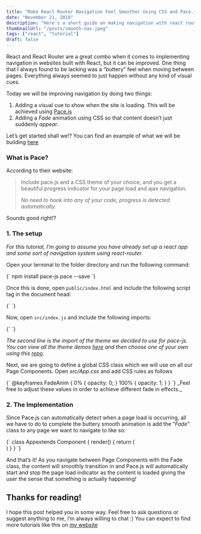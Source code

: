 ```yaml
---
title: "Make React Router Navigation Feel Smoother Using CSS and Pace.js"
date: "November 21, 2018"
description: "Here's a short guide on making navigation with react router feel better"
thumbnailUrl: "/posts/smooth-nav.jpeg"
tags: ["react", "tutorial"]
draft: false
---
```


React and React Router are a great combo when it comes to implementing navigation in websites built with React, but it can be improved. One thing that I always found to be lacking was a “buttery” feel when moving between pages. Everything always seemed to just happen without any kind of visual cues.

Today we will be improving navigation by doing two things:

1. Adding a visual cue to show when the site is loading. This will be achieved using [Pace.js](https://github.hubspot.com/pace/docs/welcome/)
2. Adding a *Fade* animation using CSS so that content doesn’t just suddenly *appear*.

Let’s get started shall we!? You can find an example of what we will be building [here](https://reelgood.com/)

### **What is Pace?**

According to their website:

> Include pace.js and a CSS theme of your choice, and you get a beautiful progress indicator for your page load and ajax navigation.
>
> _No need to hook into any of your code, progress is detected automatically._

Sounds good right!?

### **1. The setup**

_For this tutorial, I’m going to assume you have already set up a react app and some sort of navigation system using react-router._

Open your terminal to the folder directory and run the following command:

<SyntaxHighlighter language="javascript">
  {`
    npm install pace-js pace --save
  `}
</SyntaxHighlighter>

Once this is done, open `public/index.html` and include the following script tag in the document head:

<SyntaxHighlighter language="javascript">
  {`
    <script src="[https://unpkg.com/pace-js@1.0.2/pace.min.js](https://unpkg.com/pace-js@1.0.2/pace.min.js)"></script>
  `}
</SyntaxHighlighter>

Now, open `src/index.js` and include the following imports:

<SyntaxHighlighter language="javascript">
  {`
  `}
</SyntaxHighlighter>

_The second line is the import of the theme we decided to use for pace-js. You can view all the theme demos [here](https://github.hubspot.com/pace/docs/welcome/) and then choose one of your own using this [repo](https://github.com/HubSpot/pace/tree/master/themes)._

Next, we are going to define a global CSS class which we will use on all our Page Components. Open *src/App.css* and add CSS rules as follows

<SyntaxHighlighter language="css">
  {`
    @keyframes FadeAnim {
        0% {   
            opacity: 0;
        }
        100% {   
            opacity: 1;
        }
    }
  `}
</SyntaxHighlighter>
_Feel free to adjust these values in order to achieve different fade in effects._

### **2. The Implementation**

Since Pace.js can automatically detect when a page load is occurring, all we have to do to complete the buttery smooth animation is add the “_Fade_” class to any page we want to navigate to like so:

<SyntaxHighlighter language="javascript">
  {`
    class Appextends
        Component {
            render() {
                return (
                    <div class="App Fade">
                        <!--Page Content-->
                    </div>
                    )
            }
        }
  `}
</SyntaxHighlighter>

And that’s it! As you navigate between Page Components with the Fade class, the content will smoothly transition in and Pace.js will automatically start and stop the page load indicator as the content is loaded giving the user the sense that something is actually happening!

## **Thanks for reading!**

I hope this post helped you in some way. Feel free to ask questions or suggest anything to me, I’m always willing to chat :) You can expect to find more tutorials like this on [my website](http://thefrontendr.wordpress.com/)

```

```
